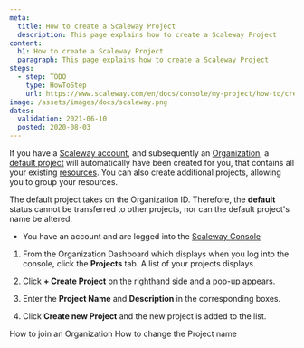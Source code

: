 ```yaml
---
meta:
  title: How to create a Scaleway Project
  description: This page explains how to create a Scaleway Project
content:
  h1: How to create a Scaleway Project
  paragraph: This page explains how to create a Scaleway Project
steps:
  - step: TODO
    type: HowToStep
    url: https://www.scaleway.com/en/docs/console/my-project/how-to/create-a-project
image: /assets/images/docs/scaleway.png
dates:
  validation: 2021-06-10
  posted: 2020-08-03
---
```


If you have a [Scaleway account](/console/my-account/how-to/create-an-account), and subsequently an [Organization](/console/my-project/concepts#organization), a [default project](/console/my-project/concepts#default-project) will automatically have been created for you, that contains all your existing [resources](/console/my-project/concepts#resources). You can also create additional projects, allowing you to group your resources. 

<Message type="note">

  The default project takes on the Organization ID. Therefore, the **default** status cannot be transferred to other projects, nor can the default project's name be altered.

</Message>

<Message type="requirement">

- You have an account and are logged into the [Scaleway Console](https://console.scaleway.com) 

</Message>

1. From the Organization Dashboard which displays when you log into the console, click the **Projects** tab. A list of your projects displays.

2. Click **+ Create Project** on the righthand side and a pop-up appears. 

3. Enter the **Project Name** and **Description** in the corresponding boxes. 

4. Click **Create new Project** and the new project is added to the list. 


<Navigation title="See Also">
  <PreviousButton to="/console/my-project/how-to/join-an-organization/">How to join an Organization</PreviousButton>
  <NextButton to="/console/my-project/how-to/change-project-name/">How to change the Project name</NextButton>
</Navigation>
